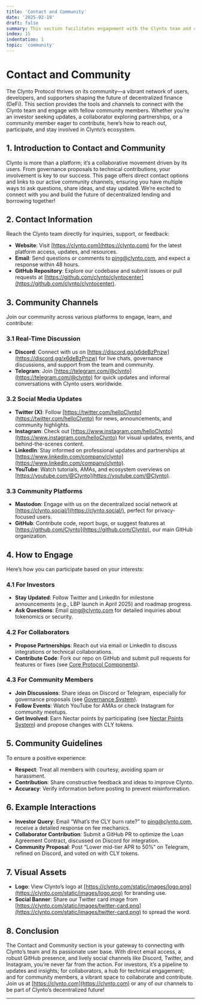 ```yaml
---
title: 'Contact and Community'
date: '2025-02-19'
draft: false
summary: This section facilitates engagement with the Clynto team and community, providing contact details and social media channels. It includes ways to reach out via email, join discussions on Discord and Telegram, follow updates on Twitter and Instagram, and contribute through GitHub. Aimed at investors, collaborators, and community members, it fosters connection and participation in Clynto's decentralized ecosystem.
index: 15
indentation: 1
topic: 'community'
---
```


# Contact and Community

The Clynto Protocol thrives on its community—a vibrant network of users, developers, and supporters shaping the future of decentralized finance (DeFi). This section provides the tools and channels to connect with the Clynto team and engage with fellow community members. Whether you’re an investor seeking updates, a collaborator exploring partnerships, or a community member eager to contribute, here’s how to reach out, participate, and stay involved in Clynto’s ecosystem.

## 1. Introduction to Contact and Community

Clynto is more than a platform; it’s a collaborative movement driven by its users. From governance proposals to technical contributions, your involvement is key to our success. This page offers direct contact options and links to our active community channels, ensuring you have multiple ways to ask questions, share ideas, and stay updated. We’re excited to connect with you and build the future of decentralized lending and borrowing together!

## 2. Contact Information

Reach the Clynto team directly for inquiries, support, or feedback:

- **Website**: Visit [https://clynto.com](https://clynto.com) for the latest platform access, updates, and resources.
- **Email**: Send questions or comments to [ping@clynto.com](mailto:ping@clynto.com), and expect a response within 48 hours.
- **GitHub Repository**: Explore our codebase and submit issues or pull requests at [https://github.com/clynto/clyntocenter](https://github.com/clynto/clyntocenter).

## 3. Community Channels

Join our community across various platforms to engage, learn, and contribute:

### 3.1 Real-Time Discussion

- **Discord**: Connect with us on [https://discord.gg/x6deBzPnzw](https://discord.gg/x6deBzPnzw) for live chats, governance discussions, and support from the team and community.
- **Telegram**: Join [https://telegram.com/@clynto](https://telegram.com/@clynto) for quick updates and informal conversations with Clynto users worldwide.

### 3.2 Social Media Updates

- **Twitter (X)**: Follow [https://twitter.com/helloClynto](https://twitter.com/helloClynto) for news, announcements, and community highlights.
- **Instagram**: Check out [https://www.instagram.com/helloClynto](https://www.instagram.com/helloClynto) for visual updates, events, and behind-the-scenes content.
- **LinkedIn**: Stay informed on professional updates and partnerships at [https://www.linkedin.com/company/clynto](https://www.linkedin.com/company/clynto).
- **YouTube**: Watch tutorials, AMAs, and ecosystem overviews on [https://youtube.com/@Clynto](https://youtube.com/@Clynto).

### 3.3 Community Platforms

- **Mastodon**: Engage with us on the decentralized social network at [https://clynto.social/](https://clynto.social/), perfect for privacy-focused users.
- **GitHub**: Contribute code, report bugs, or suggest features at [https://github.com/Clynto](https://github.com/Clynto), our main GitHub organization.

## 4. How to Engage

Here’s how you can participate based on your interests:

### 4.1 For Investors

- **Stay Updated**: Follow Twitter and LinkedIn for milestone announcements (e.g., LBP launch in April 2025) and roadmap progress.
- **Ask Questions**: Email [ping@clynto.com](mailto:ping@clynto.com) for detailed inquiries about tokenomics or security.

### 4.2 For Collaborators

- **Propose Partnerships**: Reach out via email or LinkedIn to discuss integrations or technical collaborations.
- **Contribute Code**: Fork our repo on GitHub and submit pull requests for features or fixes (see [Core Protocol Components](#)).

### 4.3 For Community Members

- **Join Discussions**: Share ideas on Discord or Telegram, especially for governance proposals (see [Governance System](#)).
- **Follow Events**: Watch YouTube for AMAs or check Instagram for community meetups.
- **Get Involved**: Earn Nectar points by participating (see [Nectar Points System](#)) and propose changes with CLY tokens.

## 5. Community Guidelines

To ensure a positive experience:

- **Respect**: Treat all members with courtesy, avoiding spam or harassment.
- **Contribution**: Share constructive feedback and ideas to improve Clynto.
- **Accuracy**: Verify information before posting to prevent misinformation.

## 6. Example Interactions

- **Investor Query**: Email “What’s the CLY burn rate?” to [ping@clynto.com](mailto:ping@clynto.com), receive a detailed response on fee mechanics.
- **Collaborator Contribution**: Submit a GitHub PR to optimize the Loan Agreement Contract, discussed on Discord for integration.
- **Community Proposal**: Post “Lower mid-tier APR to 50%” on Telegram, refined on Discord, and voted on with CLY tokens.

## 7. Visual Assets

- **Logo**: View Clynto’s logo at [https://clynto.com/static/images/logo.png](https://clynto.com/static/images/logo.png) for branding use.
- **Social Banner**: Share our Twitter card image from [https://clynto.com/static/images/twitter-card.png](https://clynto.com/static/images/twitter-card.png) to spread the word.

## 8. Conclusion

The Contact and Community section is your gateway to connecting with Clynto’s team and its passionate user base. With direct email access, a robust GitHub presence, and lively social channels like Discord, Twitter, and Instagram, you’re never far from the action. For investors, it’s a pipeline to updates and insights; for collaborators, a hub for technical engagement; and for community members, a vibrant space to collaborate and contribute. Join us at [https://clynto.com](https://clynto.com) or any of our channels to be part of Clynto’s decentralized future!

---
